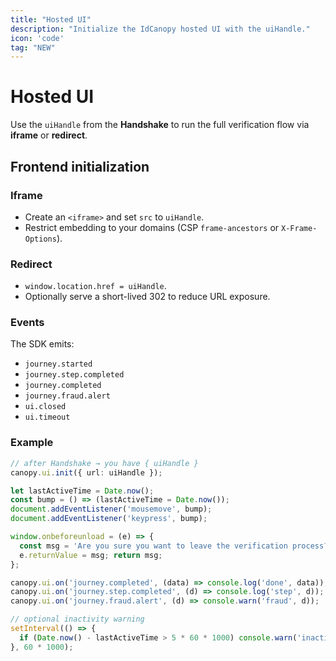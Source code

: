 ```yaml
---
title: "Hosted UI"
description: "Initialize the IdCanopy hosted UI with the uiHandle."
icon: 'code'
tag: "NEW"
---
```


# Hosted UI
Use the `uiHandle` from the **Handshake** to run the full verification flow via **iframe** or **redirect**.

## Frontend initialization

### Iframe
- Create an `<iframe>` and set `src` to `uiHandle`.
- Restrict embedding to your domains (CSP `frame-ancestors` or `X-Frame-Options`).

### Redirect
- `window.location.href = uiHandle`.
- Optionally serve a short-lived 302 to reduce URL exposure.

### Events
The SDK emits:
- `journey.started`
- `journey.step.completed`
- `journey.completed`
- `journey.fraud.alert`
- `ui.closed`
- `ui.timeout`

### Example
```ts
// after Handshake → you have { uiHandle }
canopy.ui.init({ url: uiHandle });

let lastActiveTime = Date.now();
const bump = () => (lastActiveTime = Date.now());
document.addEventListener('mousemove', bump);
document.addEventListener('keypress', bump);

window.onbeforeunload = (e) => {
  const msg = 'Are you sure you want to leave the verification process?';
  e.returnValue = msg; return msg;
};

canopy.ui.on('journey.completed', (data) => console.log('done', data));
canopy.ui.on('journey.step.completed', (d) => console.log('step', d));
canopy.ui.on('journey.fraud.alert', (d) => console.warn('fraud', d));

// optional inactivity warning
setInterval(() => {
  if (Date.now() - lastActiveTime > 5 * 60 * 1000) console.warn('inactive 5m');
}, 60 * 1000);
```